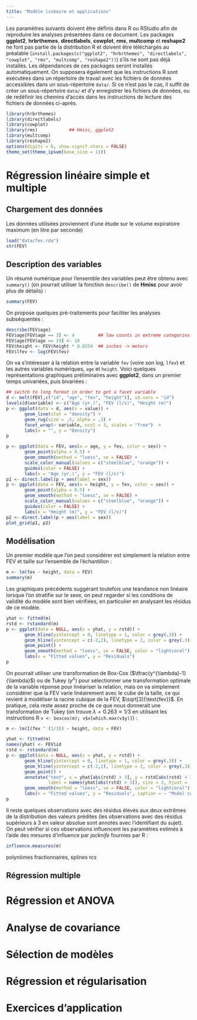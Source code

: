 ```yaml
---
title: "Modèle linéaire et applications"
---
```


Les paramètres suivants doivent être définis dans R ou RStudio afin de reproduire les analyses présentées dans ce document. Les packages **ggplot2**, **hrbrthemes**, **directlabels**, **cowplot**, **rms**, **multcomp** et **reshape2** ne font pas partie de la distribution R et doivent être téléchargés au préalable (`install.packages(c("ggplot2", "hrbrthemes", "directlabels", "cowplot", "rms", "multcomp", "reshape2"))`) s'ils ne sont pas déjà installés. Les dépendances de ces packages seront installés automatiquement. On supposera également que les instructions R sont exécutées dans un répertoire de travail avec les fichiers de données accessibles dans un sous-répertoire `data/`. Si ce n'est pas le cas, il suffit de créer un sous-répertoire `data/` et d'y enregistrer les fichiers de données, ou de redéfinir les chemins d'accès dans les instructions de lecture des fichiers de données ci-après.
```r
library(hrbrthemes)
library(directlabels)
library(cowplot)
library(rms)            ## Hmisc, ggplot2
library(multcomp)
library(reshape2)
options(digits = 6, show.signif.stars = FALSE)
theme_set(theme_ipsum(base_size = 11))
```


# Régression linéaire simple et multiple

## Chargement des données

Les données utilisées proviennent d'une étude sur le volume expiratoire maximum (en litre par seconde)

```r
load("data/fev.rda")
str(FEV)
```

## Description des variables

Un résumé numérique pour l'ensemble des variables peut être obtenu avec `summary()` (on pourrait utiliser la fonction `describe()` de **Hmisc** pour avoir plus de détails) :
```r
summary(FEV)
```

On propose quelques pré-traitements pour faciliter les analyses subséquentes :
```r
describe(FEV$age)
FEV$age[FEV$age == 3] <- 4         ## low counts in extreme categories
FEV$age[FEV$age == 19] <- 18
FEV$height <- FEV$height * 0.0254  ## inches -> meters
FEV$lfev <- log(FEV$fev)
```

On va s'intéresser à la relation entre la variable `fev` (voire son log, `lfev`) et les autres variables numériques, `age` et `height`. Voici quelques représentations graphiques préliminaires avec **ggplot2**, dans un premier temps univariées, puis bivariées :
```r
## switch to long format in order to get a facet variable
d <- melt(FEV[,c("id", "age", "fev", "height")], id.vars = "id")
levels(d$variable) <- c("Age (yr.)", "FEV (l/s)", "Height (m)")
p <- ggplot(data = d, aes(x = value)) +
       geom_line(stat = "density") +
       geom_rug(size = .5, alpha = .3) +
       facet_wrap(~ variable, ncol = 3, scales = "free")  +
       labs(x = "", y = "Density")
p
```



```r
p <- ggplot(data = FEV, aes(x = age, y = fev, color = sex)) +
       geom_point(alpha = 0.5) +
       geom_smooth(method = "loess", se = FALSE) +
       scale_color_manual(values = c("steelblue", "orange")) +
       guides(color = FALSE) +
       labs(x = "Age (yr.)", y = "FEV (l/s)")
p1 <- direct.label(p + aes(label = sex))
p <- ggplot(data = FEV, aes(x = height, y = fev, color = sex)) +
       geom_point(alpha = 0.5) +
       geom_smooth(method = "loess", se = FALSE) +
       scale_color_manual(values = c("steelblue", "orange")) +
       guides(color = FALSE) +
       labs(x = "Height (m)", y = "FEV (l/s)")
p2 <- direct.label(p + aes(label = sex))
plot_grid(p1, p2)
```

## Modélisation

Un premier modèle que l'on peut considérer est simplement la relation entre FEV et taille sur l'ensemble de l'échantillon :
```r
m <- lm(fev ~ height, data = FEV)
summary(m)
```

Les graphiques précédents suggérant toutefois une teandance non linéaire lorsque l'on stratifie sur le sexe, on peut regarder si les conditions de validité du modèle sont bien vérifiées, en particulier en analysant les résidus de ce modèle.
```r
yhat <- fitted(m)
rstd <- rstandard(m)
p <- ggplot(data = NULL, aes(x = yhat, y = rstd)) +
       geom_hline(yintercept = 0, linetype = 1, color = grey(.3)) + 
       geom_hline(yintercept = c(-2,2), linetype = 2, color = grey(.3)) + 
       geom_point() +
       geom_smooth(method = "loess", se = FALSE, color = "lightcoral") +
       labs(x = "Fitted values", y = "Residuals")
p
```

On pourrait utiliser une transformation de Box-Cox ($\tfrac{y^{\lambda}-1}{\lambda}$) ou de Tukey ($y^{\lambda}$) pour sélectionner une transformation optimale de la variable réponse pour linéariser la relation, mais on va simplement considérer que la FEV varie linéairement avec le cube de la taille, ce qui revient à modéliser la racine cubique de la FEV, $\sqrt[3]{\text{fev}}$. En pratique, cela reste assez proche de ce que nous donnerait une transformation de Tukey (on trouve $\lambda = 0.263 \approx 1/3$ en utilisant les instructions R `v <- boxcox(m); v$x[which.max(v$y)]`) :
```r
m <- lm(I(fev ^ (1/3)) ~ height, data = FEV)
```

```r
yhat <- fitted(m)
names(yhat) <- FEV$id
rstd <- rstandard(m)
p <- ggplot(data = NULL, aes(x = yhat, y = rstd)) +
       geom_hline(yintercept = 0, linetype = 1, color = grey(.3)) + 
       geom_hline(yintercept = c(-2,2), linetype = 2, color = grey(.3)) + 
       geom_point() +
       annotate("text", x = yhat[abs(rstd) > 3], y = rstd[abs(rstd) > 3], 
                label = names(yhat[abs(rstd) > 3]), size = 3, hjust = -0.5) +
       geom_smooth(method = "loess", se = FALSE, color = "lightcoral") +
       labs(x = "Fitted values", y = "Residuals", caption = ~ "Model considering height" ^3)
p
```

Il reste quelques observations avec des résidus élevés aux deux extrêmes de la distribution des valeurs prédites (les observations avec des résidus supérieurs à 3 en valeur absolue sont annotés avec l'identifiant du sujet). On peut vérifier si ces observations influencent les paramètres estimés à l'aide des mesures d'influence par _jacknife_ fournies par R :
```r
influence.measures(m)
```
 

polynômes fractionnaires, splines
rcs

## Régression multiple


# Régression et ANOVA

# Analyse de covariance

# Sélection de modèles

# Régression et régularisation

# Exercices d'application {.tabset}
